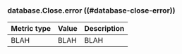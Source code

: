 ### database.Close.error ((#database-close-error))

Metric type | Value | Description
----------- | ----- | -----------
BLAH     | BLAH    | BLAH